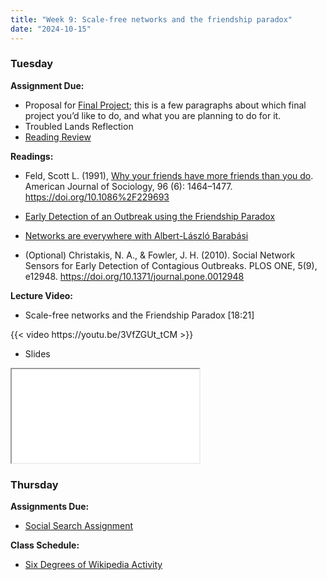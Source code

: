 ```yaml
---
title: "Week 9: Scale-free networks and the friendship paradox"
date: "2024-10-15"
---
```


### Tuesday

**Assignment Due:**

* Proposal for [Final Project](/assignments/Final-project.qmd); this is a few paragraphs about which final project you'd like to do, and what you are planning to do for it.
* Troubled Lands Reflection
* [Reading Review](/syllabus/syllabus.qmd#reading-review-assignments)

**Readings:** 

* Feld, Scott L. (1991), [Why your friends have more friends than you do](https://www-jstor-org.ezproxy.lib.purdue.edu/stable/2781907). American Journal of Sociology, 96 (6): 1464–1477. [https://doi.org/10.1086%2F229693](https://doi.org/10.1086%2F229693)
* [Early Detection of an Outbreak using the Friendship Paradox](https://www.youtube.com/watch?v=tP2MLp7GL7Q)
* [Networks are everywhere with Albert-László Barabási](https://www.youtube.com/watch?v=c867FlzxZ9Y)

* (Optional) Christakis, N. A., & Fowler, J. H. (2010). Social Network Sensors for Early Detection of Contagious Outbreaks. PLOS ONE, 5(9), e12948. [https://doi.org/10.1371/journal.pone.0012948](https://doi.org/10.1371/journal.pone.0012948)


**Lecture Video:**

* Scale-free networks and the Friendship Paradox [18:21]

{{< video https://youtu.be/3VfZGUt_tCM >}}

* Slides

<iframe class="slide-deck" src="/lectures/content_lectures/scale_free_and_friend_paradox.html"></iframe> 

### Thursday

**Assignments Due:**

* [Social Search Assignment](/assignments/Social-Search-Assignment.qmd)

**Class Schedule:**

* [Six Degrees of Wikipedia Activity](/assignments/Six-Degrees-of-Wikipedia-Activity.qmd)
